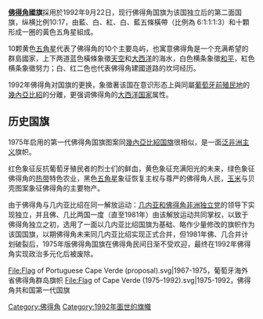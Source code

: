 {{unreferenced|time=2016-03-01T10:09:58+00:00}}
{{Infobox flag
| Name = 佛得角国旗
| Article =
| Type =
| Image =Flag of Cape Verde.svg
| Nickname =
| Morenicks =
| Use = 111111
| Symbol =
| Proportion = 10:17
| Adoption =1992年9月22日
| Design =
| Designer =
 |Image2 =Flag of Cape Verde (2-3 ratio).svg
| Nickname2 =
| Morenicks2 =
| Use2 = 111111
| Symbol2 =
| Proportion2 = 2:3(变体国旗)
| Adoption2 =1992年9月22日
| Design2 =
| Designer2 =
}}

'''[[佛得角|佛得角]]國旗'''採用於1992年9月22日，现行佛得角国旗为该国独立后的第二面国旗，纵横比例10:17，由藍、白、紅、白、藍五條橫帶（比例為 6:1:1:1:3）和十顆形成一圈的黃色五角星組成。

10颗黄色[[五角星|五角星]]代表了佛得角的10个主要岛屿，也寓意佛得角是一个充满希望的群島國家，上下两道蓝色橫條象徵[[天空|天空]]和[[大西洋|大西洋]]的海水，白色横条象徵[[和平|和平]]，紅色横条象徵努力；白、红二色也代表佛得角建國道路的坎坷经历。

1992年佛得角对国旗的更换，象徵著该国在意识形态上與同屬[[葡萄牙帝國|葡萄牙前殖民地]]的[[幾內亞比紹|幾內亞比紹]]的分離，更强调佛得角的[[大西洋沿岸国家和地区列表|大西洋国家]]属性。

==历史国旗==

1975年启用的第一代佛得角国旗图案同[[幾內亞比紹国旗|幾內亞比紹国旗]]很相似，是一面[[泛非顏色|泛非洲主义]]旗帜。

红色象征反抗葡萄牙殖民者的烈士们的鲜血，黄色象征充满阳光的未来，绿色象征佛得角的[[热带|热带]]特色农业，黑色[[五角星|五角星]]象征恢复主权与尊严的佛得角人民，[[玉米|玉米]]与贝壳图案象征佛得角的主要物产。

由于佛得角与几内亚比绍在同一解放运动：[[几内亚和佛得角非洲独立党|几内亚和佛得角非洲独立党]]的领导下实现独立，并且佛、几比两国一度（直至1981年）由该解放运动共同掌权，以致于佛得角独立之初，选用了一面以几内亚比绍国旗为基础、略作少量修改的旗帜作为该国国旗，以期佛得角未来同几内亚比绍实现正式合并，但1981年佛、几合并计划破裂后，1975年版佛得角国旗在佛得角民间日渐不受欢迎，最终在1992年佛得角实现政治多元化后被废除。

 <gallery widths="200px" perrow="5" class="center">
File:Flag of Portuguese Cape Verde (proposal).svg|1967-1975，葡萄牙海外省佛得角群岛旗帜
File:Flag of Cape Verde (1975–1992).svg|1975-1992，佛得角共和国第一代国旗
</gallery>

{{非洲題目|国旗}}

[[Category:佛得角|Category:佛得角]]

[[Category:1992年面世的旗幟|Category:1992年面世的旗幟]]